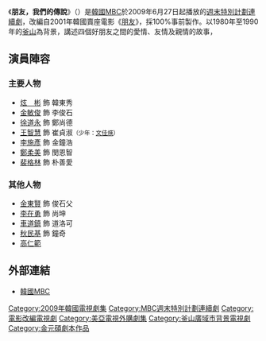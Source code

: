 {{Infobox Television
| show_name         = 朋友，我們的傳說
| original_name      = {{lang|ko|친구, 우리들의 전설}}
| image                = [[File:Friends_Our_Legend.jpg|250px]]
| caption              = 
| genre                = 
| format               = 
| creator              = 電影《[[朋友_(電影)|朋友]]》
| developer            = 
| writer               = [[郭景澤|郭景澤]]、韓承運、[[金元碩_(編劇)|金元碩]]
| director             = 郭景澤、[[金元碩_(編劇)|金元碩]]
| creative_director    = 
| presenter            = 
| starring             = [[炫彬|炫　彬]]、[[金敏俊|金敏俊]]、[[徐道永|徐道永]]<br />[[王智慧|王智慧]]、[[李施彥|李施彥]]、[[鄭柔美|鄭柔美]]<br />[[裴格林|裴格林]]
| slogan               =  
| judges               = 
| voices               = 
| narrated             = 
| theme_song           = 
| opentheme            =  
| endtheme             = 
| composer             = 
| country              = {{KOR}}
| language             = [[韓語|韓語]]
| num_seasons          = 
| num_episodes         = 20
| list_episodes        = 
| executive_producer   = 
| producer             = 
| supervising_producer = 
| editor               = 
| location             =
| cinematography       = 
| camera               = 
| runtime              = 約70分鐘（含廣告）
| company              = 
| distributor          = 
| channel              = [[文化廣播_(韓國)|MBC]]
| picture_format       = 
| audio_format         = 
| first_run            = {{KOR}}
| first_aired          = {{start date|2009|6|27}}
| last_aired           = {{end date|2009|8|30}}
| status               = 
| preceded_by          = [[2009外人球團|2009外人球團]]
| followed_by          = [[寶石拌飯|寶石拌飯]]
| related              = 
| website              = http://www.imbc.com/broad/tv/drama/2009_friend/
}}

《'''朋友，我們的傳說'''》（{{lang-ko|'''친구, 우리들의 전설'''}}）是[[韓國|韓國]][[文化廣播_(韓國)|MBC]]於2009年6月27日起播放的[[MBC週末特別計劃連續劇|週末特別計劃連續劇]]，改編自2001年韓國賣座電影《[[朋友_(电影)|朋友]]》，採100%事前製作。以1980年至1990年的[[釜山|釜山]]為背景，講述四個好朋友之間的愛情、友情及親情的故事，

== 演員陣容 ==
=== 主要人物 ===
*[[炫彬|炫　彬]] 飾 韓東秀
*[[金敏俊|金敏俊]] 飾 李俊石
*[[徐道永|徐道永]] 飾 鄭尚德
*[[王智慧|王智慧]] 飾 崔貞淑<small>（少年：[[文佳煐|文佳煐]]）</small>
*[[李施彥|李施彥]] 飾 金鐘浩
*[[鄭柔美|鄭柔美]] 飾 閔恩智
*[[裴格林|裴格林]] 飾 朴善愛
=== 其他人物 ===
*[[金東賢|金東賢]] 飾 俊石父
*[[李在勇|李在勇]] 飾 尚坤
*[[車道鎮|車道鎮]] 飾 道洛可
*[[秋民基|秋民基]] 飾 鐘奇
*[[高仁範|高仁範]]
== 外部連結 ==
*[http://www.imbc.com/broad/tv/drama/2009_friend/ 韓國MBC] {{Wayback|url=http://www.imbc.com/broad/tv/drama/2009_friend/ |date=20100224004804 }} {{ko}}

{{電視節目的變遷
|電視台= {{KOR}} [[文化廣播_(韓國)|MBC]]
|播放檔次= [[MBC週末特別計劃連續劇|週末特別計劃劇]]
|節目名稱= 朋友，我們的傳說<br />（2009年6月27日 - 2009年8月30日）
|上一節目= [[2009外人球團|2009外人球團]]<br />（2009年5月2日 - 2009年6月21日）
|下一節目= [[寶石拌飯|寶石拌飯]]<br />（2009年9月5日 - 2010年2月21日）
}}

{{MBC週末特別計劃連續劇}}
{{南韓古裝/年代電視劇}}
{{DEFAULTSORT:Chingu, Urideurui Jeonseol}}

[[Category:2009年韓國電視劇集|Category:2009年韓國電視劇集]]
[[Category:MBC週末特別計劃連續劇|Category:MBC週末特別計劃連續劇]]
[[Category:電影改編電視劇|Category:電影改編電視劇]]
[[Category:美亞電視外購劇集|Category:美亞電視外購劇集]]
[[Category:釜山廣域市背景電視劇|Category:釜山廣域市背景電視劇]]
[[Category:金元碩劇本作品|Category:金元碩劇本作品]]